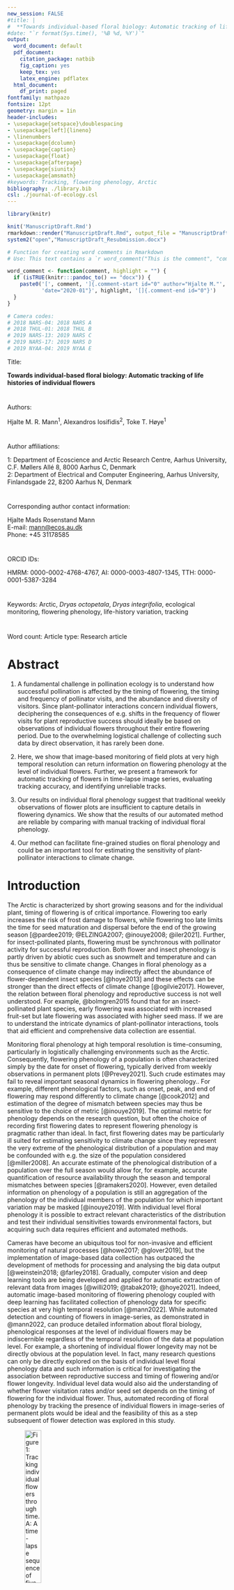 ```yaml
---
new_session: FALSE
#title: |
#  **Towards individual-based floral biology: Automatic tracking of life histories of individual flowers**
#date: "`r format(Sys.time(), '%B %d, %Y')`"
output:
  word_document: default
  pdf_document:
    citation_package: natbib
    fig_caption: yes
    keep_tex: yes
    latex_engine: pdflatex
  html_document:
    df_print: paged
fontfamily: mathpazo
fontsize: 12pt
geometry: margin = 1in
header-includes:
- \usepackage{setspace}\doublespacing
- \usepackage[left]{lineno}
- \linenumbers
- \usepackage{dcolumn}
- \usepackage{caption}
- \usepackage{float}
- \usepackage{afterpage}
- \usepackage{siunitx}
- \usepackage{amsmath}
#keywords: Tracking, flowering phenology, Arctic
bibliography: ./library.bib
csl: ./journal-of-ecology.csl
---
```



```r
library(knitr)

knit('ManuscriptDraft.Rmd')
rmarkdown::render("ManuscriptDraft.Rmd", output_file = "ManuscriptDraft_Resubmission.docx")
system2("open","ManuscriptDraft_Resubmission.docx")
```
```r
# Function for creating word comments in Rmarkdown
# Use: This text contains a `r word_comment("This is the comment", "comment.")`.

word_comment <- function(comment, highlight = "") {
  if (isTRUE(knitr:::pandoc_to() == "docx")) {
    paste0('[', comment, ']{.comment-start id="0" author="Hjalte M."',
           'date="2020-01"}', highlight, '[]{.comment-end id="0"}')
  }
}
```

```r
# Camera codes:
# 2018 NARS-04: 2018 NARS A
# 2018 THUL-01: 2018 THUL B
# 2019 NARS-13: 2019 NARS C
# 2019 NARS-17: 2019 NARS D
# 2019 NYAA-04: 2019 NYAA E

```

Title:

**Towards individual-based floral biology: Automatic tracking of life histories of individual flowers**

# 

Authors:

Hjalte M. R. Mann^1^, Alexandros Iosifidis^2^, Toke T. Høye^1^

# 

Author affiliations:

1: Department of Ecoscience and Arctic Research Centre, Aarhus University, C.F. Møllers Allé 8, 8000 Aarhus C, Denmark\
2: Department of Electrical and Computer Engineering, Aarhus University, Finlandsgade 22, 8200 Aarhus N, Denmark

# 

Corresponding author contact information:

Hjalte Mads Rosenstand Mann\
E-mail: [mann\@ecos.au.dk](mailto:mann@ecos.au.dk){.email}\
Phone: +45 31178585

# 

ORCID IDs:

HMRM: 0000-0002-4768-4767, AI: 0000-0003-4807-1345, TTH: 0000-0001-5387-3284

# 

Keywords: Arctic, *Dryas octopetala*, *Dryas integrifolia*, ecological monitoring, flowering phenology, life-history variation, tracking

#

Word count: 
Article type: Research article

\newpage

# Abstract

 1. A fundamental challenge in pollination ecology is to understand how successful pollination is affected by the timing of flowering, the timing and frequency of pollinator visits, and the abundance and diversity of visitors. Since plant-pollinator interactions concern individual flowers, deciphering the consequences of e.g. shifts in the frequency of flower visits for plant reproductive success should ideally be based on observations of individual flowers throughout their entire flowering period. Due to the overwhelming logistical challenge of collecting such data by direct observation, it has rarely been done.
 
 2. Here, we show that image-based monitoring of field plots at very high temporal resolution can return information on flowering phenology at the level of individual flowers. Further, we present a framework for automatic tracking of flowers in time-lapse image series, evaluating tracking accuracy, and identifying unreliable tracks.
 
 3. Our results on individual floral phenology suggest that traditional weekly observations of flower plots are insufficient to capture details in flowering dynamics. We show that the results of our automated method are reliable by comparing with manual tracking of individual floral phenology.
 
 4. Our method can facilitate fine-grained studies on floral phenology and could be an important tool for estimating the sensitivity of plant-pollinator interactions to climate change.
 
 

\newpage

# Introduction

The Arctic is characterized by short growing seasons and for the individual plant, timing of flowering is of critical importance. Flowering too early increases the risk of frost damage to flowers, while flowering too late limits the time for seed maturation and dispersal before the end of the growing season [@pardee2019; @ELZINGA2007; @inouye2008; @iler2021]. Further, for insect-pollinated plants, flowering must be synchronous with pollinator activity for successful reproduction. Both flower and insect phenology is partly driven by abiotic cues such as snowmelt and temperature and can thus be sensitive to climate change. Changes in floral phenology as a consequence of climate change may indirectly affect the abundance of flower-dependent insect species [@hoye2013] and these effects can be stronger than the direct effects of climate change [@ogilvie2017]. However, the relation between floral phenology and reproductive success is not well understood. For example, @bolmgren2015 found that for an insect-pollinated plant species, early flowering was associated with increased fruit-set but late flowering was associated with higher seed mass. If we are to understand the intricate dynamics of plant-pollinator interactions, tools that aid efficient and comprehensive data collection are essential.

Monitoring floral phenology at high temporal resolution is time-consuming, particularly in logistically challenging environments such as the Arctic. Consequently, flowering phenology of a population is often characterized simply by the date for onset of flowering, typically derived from weekly observations in permanent plots [@Prevey2021]. Such crude estimates may fail to reveal important seasonal dynamics in flowering phenology.. For example, different phenological factors, such as onset, peak, and end of flowering may respond differently to climate change [@cook2012] and estimation of the degree of mismatch between species may thus be sensitive to the choice of metric [@inouye2019]. The optimal metric for phenology depends on the research question, but often the choice of recording first flowering dates to represent flowering phenology is pragmatic rather than ideal. In fact, first flowering dates may be particularly ill suited for estimating sensitivity to climate change since they represent the very extreme of the phenological distribution of a population and may be confounded with e.g. the size of the population considered [@miller2008]. An accurate estimate of the phenological distribution of a population over the full season would allow for, for example, accurate quantification of resource availability through the season and temporal mismatches between species [@ramakers2020]. However, even detailed information on phenology of a population is still an aggregation of the phenology of the individual members of the population for which important variation may be masked [@inouye2019]. With individual level floral phenology it is possible to extract relevant characteristics of the distribution and test their individual sensitivities towards environmental factors, but acquiring such data requires efficient and automated methods.

Cameras have become an ubiquitous tool for non-invasive and efficient monitoring of natural processes [@howe2017; @glover2019], but the implementation of image-based data collection has outpaced the development of methods for processing and analysing the big data output [@weinstein2018; @farley2018]. Gradually, computer vision and deep learning tools are being developed and applied for automatic extraction of relevant data from images [@willi2019; @tabak2019; @hoye2021]. Indeed, automatic image-based monitoring of flowering phenology coupled with deep learning has facilitated collection of phenology data for specific species at very high temporal resolution [@mann2022]. While automated detection and counting of flowers in image-series, as demonstrated in @mann2022, can produce detailed information about floral biology, phenological responses at the level of individual flowers may be indiscernible regardless of the temporal resolution of the data at population level. For example, a shortening of individual flower longevity may not be directly obvious at the population level. In fact, many research questions can only be directly explored on the basis of individual level floral phenology data and such information is critical for investigating the association between reproductive success and timing of flowering and/or flower longevity. Individual level data would also aid the understanding of whether flower visitation rates and/or seed set depends on the timing of flowering for the individual flower. Thus, automated recording of floral phenology by tracking the presence of individual flowers in image-series of permanent plots would be ideal and the feasibility of this as a step subsequent of flower detection was explored in this study.


![Figure 1: Tracking individual flowers through time. A: A time-lapse sequence of five frames showing presence of five individual flowers a (orange), b (purple), c (blue), d (black), and e (green). Flower a is present in all frames, while the other flowers are only present in part of the sequence and/or have gaps in their presence e.g. because of occlusion or because they have temporarily disappeared from frame of view. Correct tracking of individual flowers results in information about the distribution of each individual flower in space (B) and time (C).](../figures/flowertrackingOverview.png){width="30%"}




Most multiple object tracking (MOT) methods focus on tracking of humans [@luo2021; @milan2016], and are not necessarily directly transferable to other use cases. Many tracking algorithms, such as the Simple online and real-time tracking (SORT) [@sort], rely on Kalmann filtering to predict the future location of an object based on its previous velocity [@kalmann]. However, Kalman filtering assumes linear object motion and does not handle abrupt movement well. Flowers are constrained in movement by their stalk and violate this assumption. Other tracking approaches, such as DeepSORT [@deepsort2017], use tracking-by-detection in which convolutional neural networks (CNNs) are applied to continuously distinguish individuals through time, thus aiding the tracking algorithm. Individual flowers, however, are unlikely to be clearly distinguishable and one flower may look less alike between two frames than two flowers in a single frame, which prevents this approach. Finally, some algorithms require manual initiation of a fixed number of tracks in the first frame and do not allow objects to enter or disappear during tracking [@hu2012]. In full-season monitoring data, flowers should continuously be tracked as they bolt and wilt throughout the season Additionally, a flower tracking method must handle flowers disappearing and appearing at the edges of the frame. Clearly, individual flower tracking is a challenging task.

Here, we present and evaluate a simple MOT algorithm for automatic tracking of individual flowers in image-series. Our tracking algorithm is based on centroid tracking and assigns objects to tracks based on the minimum distance between centroids of bounding boxes, and allows initiation and termination of tracks during tracking. We describe three user-defined parameters incorporated into the algorithm, demonstrate their effect on simulated data, and discuss their applicability in flower tracking. For complex scenes with many flowers in close vicinity to each other, there is an increased risk of tracking errors regardless of the tracking method being used. For such cases, we suggest a conservative filtering approach based on the distance between flower tracks within the frame in order to identify tracks that are sufficiently spatially isolated and likely to be tracked with certainty. We apply the algorithm on annotations of real flowers in time-lapse image-series from full-season monitoring of two widespread Arctic flowering plant species *Dryas integrifolia* and *D. octopetala*. Overall, we show that information on floral biology can be automatically derived from image-based flower plot monitoring.





# Material and methods

## Common tracking errors and evaluating tracking performance

In MOT, two fundamental errors can occur. First, a single trajectory may be split into several tracks, an error known as fragmentation. This can happen when an object is temporarily occluded or have disappeared from view and a new track is erroneously initiated when it reappears, or when identity shifts occur between tracks, for example when they switch positions between frames. Fragmentation is especially prone in settings with high densities of objects. Second, merging occurs when several trajectories are assigned the same track identity. This can occur when a track is not correctly terminated at the end of a trajectory but rather continues on the trajectory of another object. Here, importantly, the two individual trajectories can be tracked without internal errors (i.e. without mismatches).


The optimal approach for quantification of tracking performance depends on the goal of the tracking. For example, in our case of tracking flowers, associating information obtained in the images to the individual flower, for example flower visits, would require the track to be as correct as possible (i.e., identity shifts should be minimized). On the other hand, to derive flowering length in practice just requires correct association between the first and the last image of a flower while intermediate points can be ignored. Here, track fragmentation can lead to underestimation of flowering duration (and overestimation of number of flowers) while track merging can lead to overestimation of flowering duration (and underestimation of number of flowers). In some scenarios, one may be interested in the number of individual flowers that existed in a plot, in which case the number of tracks obtained by automatic tracking should closely resemble the actual number of individuals in the series.

Here, we apply the commonly used MOT accuracy score (MOTA) which quantifies tracking performance based on tracking mismatches derived by counting the number of identity shifts within each track [@bernardin2008]. Only shifts in tracking identity are counted as mismatches in the MOTA score, while the number of points assigned to each track is not considered.

$$
MOTA = 1 -  \frac{\sum{_t(fn_t + fp_t + mm_t)}}{\sum{_tg_t}},
$$

where fn, fp, and mm are the number of false negatives, false positives, and track mismatches, respectively, for frame t divided by the total number of ground truth annotations across all frames. The MOTA score ranges from -Inf to 1, with 1 being perfect detection and tracking. In our case, we can ignore the variables false positives and false negatives, as we are tracking on manually annotated tracks that are considered the ground truth.

To evaluate tracking accuracy of our algorithm, we calculate the total number of mismatches as well as the MOTA score (number of mismatches in relation to the total number of points). Additionally, we derive the number of tracks that were tracked with more than 80% accuracy. Finally, we compare the number of tracks identified by the automatic tracking with the true number of flowers in a series. These should ideally be equal. However, we note that a correct number of tracks (i.e., number of tracks equal to number of objects) does not necessarily translate to correct tracking, since single tracks can be erroneously fragmented simultaneously with merging of multiple tracks. We present the tracking performance without the use of the three tracking parameters along with the best performance (lowest number of mismatches/highest MOTA), and the best performance where the number of tracks correspond to the number of individual flowers in the series.



## Simulated data

To demonstrate our tracking algorithm and the effect of the three parameters, we used simulated data mimicking flower detections.To produce simulated detections of a flower, we defined a circle with radius rF and center point cF to delimit the boundaries of the flower. The first data point for the flower was then generated as a random point within this circle. Then, remaining data points (i.e. data points for the subsequent frames) were generated iteratively with each new point being constrained to be within a circle with a center point of the position of the previously generated point and a radius rM, as well as limited to be within the boundaries of the flower. This approach allowed us to simulate specific scenarios on which to demonstrate our algorithm by controlling the number of flowers generated, their positions and boundaries, the number of data points produced per flower, and the degree of movement between frames (i.e. the maximum distance between current and next point).

We generated four data sets (Fig. 2) to demonstrate each tracking parameter as well as the influence of frame rate on tracking reliability. In simulation A (Fig. 2A), we produced two flowers that are spatially distinct and temporally separated (i.e., one flower appears subsequent of the other). Each flower consists of ten data points and thus the data set spans over 20 frames. In simulation B, we produced four flowers that are spatially separated. Each flower consists of 5 data points, but the data set spans over 10 frames and each flower contains random gaps of 1-3 data points. In simulation C, we produced four flowers that are in close proximity to each other and with a large degree of movement between frames. Each flower consists of 500 data points and the data set spans over 500 frames. Finally, in simulation D, we produced four flowers with very high number of data points (10,000 per flower) but with only little movement between frames. Here, we used the same center point (cF) for all four flowers to increase overlap. Two pairs of flowers have a high degree of spatial overlap.


For each of the simulations, we present the tracking performance of our algorithm without the use of the three parameters and subsequently show how the parameters can be used to mitigate various challenges in the data and increase tracking accuracy. The two objects in simulation A are adjacent in time but spatially separated. We therefore introduce a limit to the spatial distance that is accepted between points in adjacent frames before they are considered unique objects. We do that with the max distance parameter. The objects in simulation B overlap in time but are well separated in space. However, each track contains gaps which can lead to track fragmentation. To allow gaps in track, we set a number of frames that a track can disappear before initiating a new track for points appearing in the same location. In simulation c, each object is allowed to move a lot between frames. Each object has a large spread of points and the four objects are in close proximity to each other. This means that between two frames, there is a substantial risk that a point for one object is closer to a point from another object rather than the point for that object, which will lead to identity shifts. To mitigate this, we calculate displacements based on the current point and a set number of previous points in a track using the running mean parameter. This reduces the weighting on the displacement between the current and the previous point. Finally, in simulation D, we have four objects that overlap in pairs of two, but with little movement between frame. Therefore, a point from a given object is likely to be closest to the point from the same object in the previous frame. Effectively, while the overlap is substantial, the frame rate is sufficiently high that accurate tracking is ensured. To demonstrate the importance of frame rate for reliable tracking, we simulate a reduction in frame rate (i.e., increased degree of movement between frames) by basing tracking on every 10th, 20th, and 30th frame, respectively.



![Figure 2: Simulated flower detection data to demonstrate the tracking algorithm and the effect of the three tracking parameters, max distance, max gap, and running mean (refer to Automatic flower tracking section for definitions), as well as the significance of frame rate for reliable tracking. A: 10 points per flower, rF (radius of circle delimiting flower points) = 200, rM (radius of circles delimiting distance between consecutive points) = 100. Arrow shows the last point of flower a and the first point of flower b. B: 10 points per flower, rF = 200, rM = 100. C: 500 points per flower, rF = 200, rM = 200. D: 10,000 points per flower, rF = 100, rM = 1.](../figures/simulatedData.png){width="30%"}


## Flower data


### Study site and species

This study is based on five full-season time-lapse image series collected at the following three Arctic sites (site abbreviation and sampling years in parentheses): Narsarsuaq (NARS), South Greenland (2018, 2019), Thule (THUL), North-West Greenland (2018), Ny-Ålesund (NYAA), Svalbard (2019). The images were captured using time-lapse cameras (Moultrie Wingscapes TimelapseCam Pro, Moultrie Products, Birmingham Alabama, USA) permanently positioned approx. 60 cm above areas with either *D. integrifolia* in Narsarsuaq and Thule or *D. octopetala* in Ny-Ålesund. The white flowers of these two species are insect-pollinated and held erect above cushions of foliage. The species are native to and widespread in Asian, North American, and European Arctic and alpine regions. They are geographically separated except for a possible hybrid zone in North-East Greenland [@philipp2003].


### The image series and flower annotations

Images were collected throughout the full growing seasons. While the original time-lapse frequency was higher, the basis for this study was 1-hour interval series. We limited these series to include only the flowering season and, to limit the workload for manual annotation, randomly sampled images from each series. The number of images for each series after sampling is given in Table 1. All flowers in bloom within each of these image were manually annotated using the rectangular bounding box tool in the VIA VGG annotation software [@dutta2019] and each individual flower was assigned a unique ID that was maintained throughout its lifetime. These annotations constitute our ground truth tracks. The series varied substantially in the number of flowers they contained (Table 1). Examples of annotated images from the 2019 NARS C series at three different times in the flowering season are given in figure 3. To demonstrate how individual flower tracking can result in detailed representations of floral phenology across the season, we use the ground truth annotations to show the variation in duration of flowering for each series.



# 
![Table 1: Number of images and number of individual flowers for each of the five time-lapse image series.](../figures/CameraOverview.png){width="40%"}

# 

![Figure 3: Examples of annotated images for 2019 NARS C. A: Onset of flowering at DOY 145. B: Peak flowering at day of year (DOY) 151 (52 annotated flowers). C: 6 days after peak flowering (DOY 157). Flower bounding boxes are colour-coded by flower ID. D: Centroids of all flower annotations in the series, coloured by flower ID, showing how flowers may overlap in space.](../figures/AnnotationExamples_v2_4.png){width="20%"}

### Automatic flower tracking

We present a framework for tracking, filtering, and evaluating tracking of objects in time-lapse image series. The tracking algorithm (suppl. 1) is based on centroid tracking [@rahman2020; @bjerge2021]. That is, objects with minimum displacement between frames are associated. Centroids are derived from bounding boxes around objects stemming from manual annotation or automatic detection of objects. Thus, the input data for the tracking algorithm are bounding box coordinates (top left corner and bottom right corner) for each object [@everingham2010]. The algorithm has a set of user-adjusted parameters that can optimize tracking accuracy. The parameters are particularly relevant for tracking of objects that are constrained to a specific area such as flowers. 

Several issues complicate the task of tracking individual flowers through time-lapse image series. First, as flowers move, they may temporarily occlude the view of other flowers and flowers close to the edge of the frame may move in and out of view between images. This can cause a track to be lost and fragmentation to occur (Fig. 4A). However, if a flower reappears shortly after having disappeared from view, it is a reasonable assumption that it is the same individual. The parameter **max gap** sets the number of frames a flower can be absent before reappearing without triggering track termination and initiation of a new track. Concurrently, the parameter can prevent track termination owing to false negatives.

Second, a standard centroid tracking algorithm will associate a point with a track based on minimum distance only, disregarding the absolute distance between centroids, which may lead to tracking errors (Fig. 4B). However, as flowers are constrained in their displacement, we can assume a maximum distance between points and force the initiation of tracks for points that exceed this threshold. We set this threshold with the parameter **max distance,** measured as the euclidean distance in number of pixels between objects in neighboring frames.

Third, reliable tracking based on distance requires that movement of individuals are captured at sufficient frequency to prevent identity shifts. Stand-alone image-based monitoring of the relatively slow process of flower development through full growing seasons (several months) is likely to be done with low frame rate, limited by power consumption and storage capacity both on and off the camera. Here, we used several images per day and while this temporal resolution captures the phenology of the flowers at very high detail, they fail to capture the full movement of flowers. For example, as the wind shifts, the flower heads change direction, which in the image series happens instantaneously (i.e., between two consecutive frames) (Fig. 4C). The fact that the frame rate is insufficient to capture smooth movement means that bounding boxes around a single individual in two consecutive frames cannot be associated based on overlap (e.g. intersection over union) as there often is no overlap. With a high number of flowers in close vicinity to each other, there is a substantial risk of identity shifts between flowers (Fig. 1C;4C). Additionally, as the flowers are constrained by their stalk, there is a limit to the distance they can move, which prevents prediction of future location of an individual based on its previous trajectory. Here, we use the tracking parameter **running mean**, with which we can base tracking on the distance between a point in the current frame and the running mean of the positions of a number of previous points in a track, taking advantage of the fact that a flower moves around a central point. Increasing the value for this parameter decreases the weighting of movement between individual frames. Setting the parameter to 1 means that tracking is based on the distance to the centroid in the previous frame only.




# 


![Figure 4: Centroid tracking may produce erroneous associations when objects move or disappear between frames. A: A track may be lost when a flower temporarily disappears from view. If gaps in tracks are not allowed during tracking, a new track will erroneously be initiated when the flower reappears. B: A flower may be linked to an incorrect track despite large distance between them. Here, a flower disappears from view and another reappears between two frames. If no threshold for maximum distance between an object and a track is set, the reappearing flower will be linked to the track of the disappearing flower based on shortest distance despite the absolute distance being large. C: A flower may be linked to an incorrect track despite shortest distance to the running mean of the correct track. As flowers move around a central point, it is relevant to base tracking on a running mean of previous positions. Dots show position of flower in previous frame. Crosses show running mean of positions in x \> 1 number of previous frames. Flowers, dots and crosses coloured according to identity.](../figures/errorFigure.png){width="100%"}


#### Testing the use of the tracking parameters

To explore the effect of the three tracking parameters and to identify the optimal combination of parameters for our use-case of tracking flowers, we applied the tracking algorithm on each of the five image series with every combination of a range of values for each parameter (3179 combinations): 0-160 with a step size of 10 for max gap; 1-160 with a step size of 10 for running mean; 0-1000 with a step size of 100 for max distance. Note that max distance set to zero ignores the parameter altogether. We present the tracking accuracies for three different scenarios: Parameters zeroed (PZ) (Max gap = 0; Max distance = 0; Running mean = 1) (hereafter referred to as naive tracking), minimum number of mismatches achieved, and minimum number of mismatches achieved with a number of tracks equal to the number of flowers in the series.


### Identifying the most reliably tracked flowers


With the substantial variation in number of flowers per series as well as distances between flowers, it is likely that some can tracked with certainty or near-certainty while others, especially flowers in close proximity to each other, will prove challenging. To facilitate identification of the most reliably tracked flowers in a series without the need for manual annotation, we use a conservative filtering method that extracts the most trustworthy tracks from a scene based on spatial distance between tracks. We derive the distance between tracks based on the centroids of points included in a track. When tracks consist of only a single point, the coordinates of the point is used as the centroid. For tracks consisting of two points we use the midpoint of the line between them. For tracks consisting of three points or more, we calculate the convex hull of all the points included in the track and use the centroid of this polygon. For the special case where a track contains more than two points but where the points are collinear (i.e., lie on a single straight line), we use the midpoint of the line through the points. We hereafter refer to these centroids as track centroids.

The filtering is done on the centroids to remove tracks in close vicinity to each other as these are assumed to have a high risk of tracking mismatches. The distances between all track centroids are calculated (euclidean distance in number of pixels) and only tracks that have no neighboring track centroid within the filtering distance threshold are kept. We demonstrate the filtering method on the three series for which our tracking algorithm did not return perfect results (i.e., automatic tracking identical to ground truth tracks). To test the filtering approach, we chose a fixed combination of the tracking algorithm parameters across all three series (max gap size: 10; running mean: 10; max distance: 300). We then applied the filtering method on each three series with a range of values for the filtering distance (50-500, step size of 50) and identified the value that returned the highest sum of tracks across the three series at zero mismatches. We present the tracking accuracy before filtering and on the remaining tracks after filtering. We emphasize that our results are conservative and that the approach may be optimised to extract a higher number of tracks while maintaining the number of mismatches, for example by basing the filtering on the optimal tracking results for each series or by fine-tuning the filtering distance threshold for each series. As our goal here was to demonstrate that our tracking and filtering method can be applied in a naive setting with fixed values for each parameter, we have not included those results.


# Results

## Simulated data

Naive tracking for simulation A resulted in a merging error (i.e. the two objects were tracked as one). A max distance value of 200 removed this error and resulted in perfect tracking of the two objects. Naive tracking for simulation B returned eight tracks and nine mismatches (MOTA = 0.55). Setting max gap to 4 decreased the number of mismatches to four (4 tracks, MOTA = 0.8) and including a value of 200 for max distance as for simulation A removed the remaining errors and resulted in perfect tracking. For simulation C, naive tracking returned the correct number of tracks (4), but 38 mismatches were made (MOTA = 0.98). Setting the running mean parameter to 20, 40, 60, resulted in 16, 8, and 4 mismatches, respectively, while a running mean value of 80 resulted in perfect tracking. A running mean value of 100 resulted in 4 mismatches. For simulation D, the algorithm tracked the four objects perfectly despite substantial overlap, while tracking on every 10th, 20th, and 30th frame resulted in 2, 4, and 10 mismatches, respectively.

## Flowers
Manual tracking of individual flowers derived from image-based plot monitoring enabled detailed information on floral phenology at the level of individuals with substantial variation in flowering duration between flowers (Fig. 5). Our tracking algorithm was able to track individual flowers with consistently high accuracy (MOTA $\geq$ 0.981) across all series. In all cases, all flowers were tracked with more than 80% accuracy (Table 2) and two series were tracked without errors (2018 THUL B and 2018 NARS D). Naive tracking returned high MOTA scores across series, but for all three series that were not tracked perfectly, utilizing the tracking parameters increased the MOTA score.

Importantly, the tracking that returned the lowest number of mismatches did not necessarily result in a number of tracks equal to the number of flowers in a plot. For example, for the series with the most flowers, 2019 NARS C, one combination of parameters (max gap = 20, max distance = 600, running mean = 1), returned the lowest number of mismatches (31), but the number of tracks were lower than the actual number of flowers (71 vs. 85). One paramereter combination did return a number of tracks equal to number of flowers (max gap = 10, max distance 400, running mean = 10), but also increased the number of mismatches to 91. For 2019 NARS D, several combinations of parameters returned a perfect MOTA score, but still some combinations returned a number of tracks lower than the number of flowers. This demonstrates the significance of merging errors, which are not accounted for in the MOTA score. In figure 6, we exemplify the two types of errors, identity shifts and merges, in the flower data.



![Figure 5: Flowering lifespan (days) for each individual flower in each of the five image series plotted against the onset of flowering in days after 1 January (day of the year) based on manual tracking of individual flowers](../figures/OnsetVSLengthBoxWithPoints.png){width="100%"}




![Table 2: Tracking performance for the automatic flower tracking algorithm for different tracking parameter combinations. Number of tracks in bold signifies a number of tracks equal to the number of flowers in the series. Tracking performance is shown for three different tracking settings: Parameters zeroed (PZ) (Max gap = 0; Max distance = 0; Running mean = 1), minimum number of mismatches achieved (MM), and minimum number of mismatches achieved with a number of tracks equal to the number of flowers in the seris (CF MM). The last type is not given if the results were equal too those for MM. When several parameter combinations returned the same results, the range of parameter values included is given.](../figures/tab_1.png){width="100%"}




![Figure 6: Tracking results of three flowers in the 2018 NARS A image series. A: Track output from the flower tracking algorithm for three individual flowers using two different combinations of tracking parameters. The y-axis shows the correct track IDs assigned by manual tracking. Each track is coloured by the IDs assigned by the flower tracking algorithm. The top panel (max gap = 10, running mean = 1, max distance = 0) shows a merging error of flower 15 and 28 (see B), while flower 25 has been fragmented into two separate tracks causing one mismatch (see C). The bottom panel show correct tracking output returned when using the parameters max gap = 10, running mean = 20, max distance = 50. B: Merging error between two tracks. Frame f shows the last frame containing flower 15 (blue). Two frames (5 hours) later (f+2), flower 28 (blue) has  bolted. Since max gap \> 2 and no distance threshold has been set, flower 28 is associated with the track of flower 15. Setting a max distance threshold to 500 fixed this error as illustrated in A. C: Displacement of flowers 25 and 29 between two frames, f and f+1, (7 hours apart), causes an identity shift. Setting running mean to 20 fixed this error as illustrated in A.](../figures/errorExamples.png){width="100%"}




With our filtering method, we were able to identify 28 tracks with no mismatches from the three series (2018 NARS A: 15 tracks; 2019 NARS C: 10 tracks; 2019 NYAA E: 3 tracks) with complex scenes using a fixed filtering distance value of 350 and fixed values for the tracking parameters (suppl. 2). The results of the filtering algorithm on the three series are given in Table 3 and the filtering process is visualised in figure 7.



**Table 3:** Results of the filtering algorithm on tracking results using the parameters max gap = 10, max distance = 300, running mean =  10. The filtering distance value of 350 was used for all three series.

![](../figures/tableFilterscores.png){width="100%"}

# 

![Figure 7: The track filtering process exemplified by the 2019 NARS C series. A: The centroid points for all bounding boxes in the series, coloured by the track id from the centroid tracking algorithm. B: The track convex hull polygons calculated from the tracks. Polygons are coloured according to group and polygons with a euclidean distance below 350 between them have been grouped together. C: The results of the filtering where all tracks that were not sufficiently spatially isolated have been removed, resulting in 10 remaining tracks without tracking errors.](images/filterFigLet.png)



# Discussion

## Tracking

In this paper, we have demonstrated the potential of automated tracking to monitor floral phenology of individual flowers from bolting to withing and produce new insight into floral biology. We have presented a simple distance-based tracking algorithm and, with simulated data, we have shown how tracking parameters can be used to tune the tracking algorithm to deal with specific challenges and increase tracking performance. We have tested our method on real flower and demonstrated the feasibility of tracking individual flowers in images through time. Challenges similar to the ones demonstrated through simulations existed in the real flower data and adjustment of the tracking parameters allowed for increased tracking accuracy of the real flowers.

The automatic tracking and filtering pipeline presented was able to return reliable flower tracks despite complex scenes with a high number of objects with sporadic visibility and violation of standard tracking algorithm assumptions. Even with simple centroid tracking where association is based solely on displacement between the current and previous frame, tracking performances were high for all flower series and perfect for two. Further, coupling this the user-defined tracking parameters and our filtering approach, we were able to optimize tracking performance and extract reliable tracks.

The two series for which the tracking algorithm produced perfect results were also the series with the lowest number of flowers. While an increased number of objects does not necessarily increase tracking difficulty as this depends on the degree of isolation of tracks in time and space [@beard2018], here, since the flowers are limited in space and time, the complexity of tracking is likely to increase with higher numbers of flowers as this increases the possibility of flowers overlapping or moving in and out of frame. The high complexity in the scenes with many flowers, especially 2019 NARS C with 85 flowers, coupled with the low frame rate renders it unlikely that any tracking method could produce perfect results across series. Although 2019 NARS C may be considered an extreme case for our application, it underlines the relevance of a pipeline including both tracking and filtering, but also points to the possibility of filtering image series based on an estimate of the number of flowers before automated tracking, which could be relevant in some cases.


Importantly, optimizing for high MOTA can lead to an underestimate of the number of tracks (i.e., merging of tracks occurs) (Table 2). While accepting gaps in tracks allows for temporary occlusion of a flower within a track it may also lead to merging of separate tracks. Flower tracking may be especially prone to these errors since flowers can bolt in the same area at different times during the season. The task of evaluating multiple object tracking accuracy is a challenge in itself [@luiten2020; @milan2013; @milan2016] and other tracking accuracy metrics that account for merging errors in a better way should be further studied.

The optimal settings for the three tracking parameters fell into a narrow range for the three complex series, except for the running mean for 2019 NYAA E, which were exceptionally high compared to the other series. Interestingly, the average flower duration was also higher for this series and this could be part of the explanation, as longer lifespan allow for larger gaps in the tracks. The three series with complex scenes all contain flowers at the edge of the frame that may occasionally be outside the view of the camera (see Fig. 3) and the high number of flowers increase the risk of flowers temporarily occluding others. Correct tracking of these objects requires a max gap setting that optimizes the trade-off between fragmentation and merging errors. Overall, the max gap parameter improved tracking accuracy with values of 10-20 being optimal.

The optimal range for max distance was relatively narrow (400-600) for the parameters producing the correct number of tracks with the lowest number of mismatches. The optimal value for this setting is one that is sufficiently high that it does not force individual flowers into separate tracks because of movement between frames, yet is low enough to separate flowers into individual tracks that would otherwise have been grouped together. This explains why the extreme values for this parameter was not included in the highest accuracy tracks.

It is important to note that the tracking parameters are not independent. For example, changing the setting for running mean could influence the optimal value for max distance. This underlines the relevance of searching for an optimal parameter combination based on ground truth data. As with any tracking method, accuracy can only be assessed based on ground truth data [@dendorfer2021; @luiten2020; @milan2016]. However, the fact that the optimal tracking parameters were overall similar across series strengthens the assumptions that a set of standard values can produce reasonable results for other similar image series with *Dryas* flowers. Here, a combination such as 10, 500, 10, for max gap, max distance, and running mean, respectively, would be a good starting point. When applying our method in a new setting, we recommend performing a parameter test as demonstrated here on a subset of ground truth tracks to derive the optimal set of parameters.

We demonstrated our method on manual annotations of flowers but note that the format of the input data matches the output of deep learning object detection methods [@everingham2010]. Thus, the method can be directly applied on such data, for instance as produced by the method described in @mann2022. Automatic detecting of flowers would likely introduce false negatives when the detection algorithm fails to detect an object, but here the max gap parameter may alleviate such problems. Automatic detection methods may also introduce false positives. These detections would be included in the tracking along with correct detections. Some cases of false positives, for example isolated single false positives, could be removed automatically while other cases may require manual quality control. In general, the performance of a tracking algorithm depends on the quality of input data and it is advisable to optimise detection accuracy before moving to tracking. The fact that our method produced perfect tracking results in the most simple settings (fewest flowers) could be taken into consideration when setting up future data collection schemes.

## Filtering

We presented a filtering method based on the distance between track centroids, which can be applied subsequent of tracking. The filtering algorithm successfully extracted 28 correct tracks from the three series for which the tracking algorithm did not produce perfect results. Extracting tracks that are spatially isolated does not guarantee that the tracks are without errors. For example, tracks of several objects may have been erroneously merged or a track could contain few instances of another object. However, it is reasonable to assume that spatially isolated objects are in general easier to track. We applied the filtering algorithm on tracks produced with a fixed set of tracking parameters as well as a fixed value for the filtering distance. As in the case of the tracking parameters, we recommend setting the value for the filtering distance based on either visual examination of results or on tests on a subset of ground truth data when applying the method in a new setting, but for tracking *Dryas* flowers in similar image series, a value of 350 may be a good starting point. The presented method avoids weighting track geometries based on number of included points and also weighting the centroid coordinate based on the point coordinates within the track as the track centroid is based on the convex hull of the track points. Additionally, it allows for overlap between track geometries as long as the distance between the track centroids is above the threshold. We note, however, that other approaches may be more suitable in other settings and applications.


## Automated monitoring of ecology

Collection of continuous observational ecological data can be a time-consuming task. @Estes2018 argued that as ecologists rely on conventional field techniques, the observational scales of ecological studies are generally narrow and may be insufficient to comprehend the ecological phenomena in focus. Development and implementation of technological tools for ecological data collection can facilitate ecological studies with larger temporal and spatial scopes [@Pimm2015; @allan2018]. For processes that require high and continual temporal observation frequency to monitor, such as tracking individuals and their interactions, automation of data collection is critical, especially in remote places where human access is limited. Here, we have demonstrated the potential of image-based monitoring for collecting information on individual-level floral phenology. Coupling this with automated detection of flowers as demonstrated in @mann2022 permits an automated pipeline for collection of floral biology data.

It is clear that images derived from monitoring of permanent plots can hold substantial amounts of ecologically relevant data. To derive some variables, for example flower visitation rates, image series collected at high temporal frequency is required. As the scale of data increases as well as the number of variables to be extracted from the images increase, automated image analysis becomes critical. Here, methods from deep learning and computer vision are exceedingly relevant. For instance, it has been demonstrated that CNNs can facilitate monitoring of pollination events by detecting, identifying, and counting insects [@bjerge2021] and perform fine-grained species classification [@spiesman2021]. Collectively, these developments coupled with implementation of long-term high-frequency image-based monitoring will allow for collection and processing of ecological data at unprecedented scales [@hoye2021; @besson2022]. By coupling pollinator detection and classification with floral tracking, visitation rates per flower could be derived and the effects on reproductive success could be investigated [@tiusanen2016; @rafferty2012].


The possibility of collecting individual level floral phenology is relevant for many research questions. For example, coupling such information with indicators of seed set could facilitate investigation of the effect of timing and length of flowering and/or abiotic conditions such as frost events on seed set. Hereby, the long-standing question of what drives variation in reproductive success of individual flowers could be explored [@bolmgren2015]. Further, the fact that it was not uncommon in our results that flowering lasted less than a week emphasizes that weekly observations of sample plots can be insufficient for comprehensive description of floral phenology [@Prevey2021].




Pollen limitation is a common factor limiting the reproductive success of flowering plants. However, the ecological mechanisms behind pollen limitation is poorly understood, at least partly because it requires information on plant seed set in relation to pollinator visitation rates which is difficult to acquire in a natural setting and to a satisfactory extent. For example, pollinator visits can vary greatly in frequency during the flowering season and the degree of pollen limitation can vary even between populations in close vicinity to each other [@larson1999; @ashman2004]. High frequency observations of flower visits coupled with information on phenology and reproductive success at the level of individuals could unravel the relationship between pollinator visitation and plant reproductive success and the climate sensitivity of plant-pollinator interactions. Further, any information on taxonomic or functional grouping could facilitate comparative studies on pollination effectiveness between such groups [@king2013; @foldesi2021]. Importantly, the variables suggested here could be derived directly from the time-lapse images. For example, seed set as an indicator of flower reproductive success could be estimated for individual flowers and flower visitation rates could be quantified by detecting insects in flowers in high temporal resolution image series.




Our results emphasize that floral tracking is not a trivial task. The data violate common assumptions of tracking methods and tracking individual flowers through time-lapse images therefore represents a special case [@chen2022; @betke2007; @luo2021]. Since flower movement is constrained, the future location of a flower-head cannot be predicted based on the previous movement trajectory. As individual flowers closely resemble each other, tracking cannot be based on recognition of individuals [@chen2022; @deepsort2017]. Further, flowers have varied lifespans and may have sporadic visibility within the frame. These settings vastly complicate the task of tracking multiple objects [@betke2007]. Our tracking algorithm returned consistently high accuracy despite this, but were unable to reliably track flowers in some cases. To further improve tracking ability of flowers in future studies, focus should be on implementing reliable measures of tracking error and on developing methods that can alleviate the challenges that exist with tracking visually similar objects, as well as on comparison of different tracking approaches. Alongside this, methods for extracting auxiliary information from images, such as flower seed set, should be explored.

Image-based methods facilitate automated data collection a high frequency, across diurnal cycles and throughout seasons, but the extensive amount of data that results from automated data collection also necessitates efficient and automated analysis pipelines. Our results show that it is feasible to collect and analyse individual floral phenology in high detail at logistically challenging sites, which is a significant contribution towards automatic and efficient phenology data collection. Most importantly, adoption of automated methods for data collection and analysis within ecology, and specifically within for example pollination ecology, will transform the extent and scale of studies and the questions that can be explored.



Owing to the limited resolution of the cameras used in the present study, it is unlikley that detailed information about anther opening or pollen release can be recorded from these images, but with increased image quality, this may be possible.


# Acknowledgements

We thank Cecilie Mielec, Michael Straarup Nielsen and Maarten J. J. E. Loonen for set-up and maintenance of cameras in Ny-Ålesund, Peter Akers and Jeffrey M. Welker for set-up and maintenance of cameras in Thule, and Rebekka Ween and Line Klausen for assistance during fieldwork in Narsarsuaq. TTH acknowledges funding from Independent Research Fund Denmark Grant 8021-00423B. The authors have no conflict of interest to declare. Thank you to Adrian Rosebrock (https://pyimagesearch.com/2018/07/23/simple-object-tracking-with-opencv/, accessed on November 29th 2022) for inspiration for the design of the centroid tracking algorithm.


# Author contributions

HRMR, TTH and AI conceived the idea. HMRM conceived and developed the method with contributions from TTH and AI. HMRM wrote all code. HMRM wrote the manuscript with contributions from TTH and AI. All authors gave final approval for publication.

# Data availability

The code and data that supports the results in this paper is openly available at <https://github.com/TECOLOGYxyz/FlowerTracking>.

\newpage

# References
